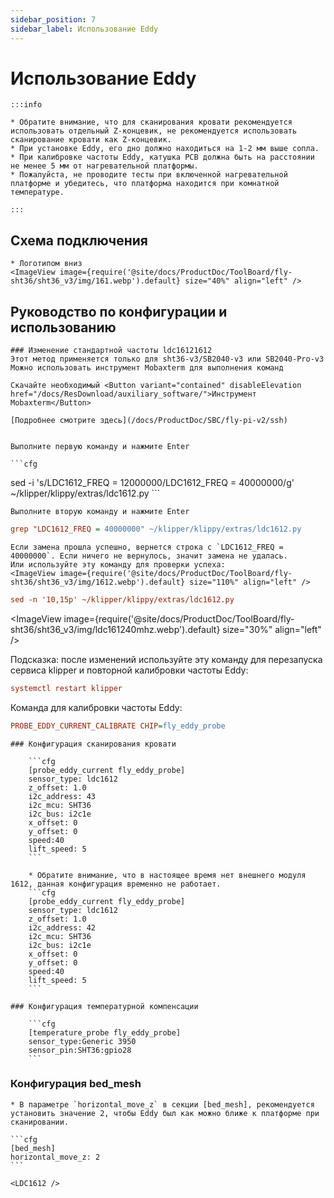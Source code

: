 ```yaml
---
sidebar_position: 7
sidebar_label: Использование Eddy
---
```




# Использование Eddy

    :::info

    * Обратите внимание, что для сканирования кровати рекомендуется использовать отдельный Z-концевик, не рекомендуется использовать сканирование кровати как Z-концевик.
    * При установке Eddy, его дно должно находиться на 1-2 мм выше сопла.
    * При калибровке частоты Eddy, катушка PCB должна быть на расстоянии не менее 5 мм от нагревательной платформы.
    * Пожалуйста, не проводите тесты при включенной нагревательной платформе и убедитесь, что платформа находится при комнатной температуре.

    :::


## Схема подключения

    * Логотипом вниз
    <ImageView image={require('@site/docs/ProductDoc/ToolBoard/fly-sht36/sht36_v3/img/161.webp').default} size="40%" align="left" />


## Руководство по конфигурации и использованию
   
    ### Изменение стандартной частоты ldc16121612
    Этот метод применяется только для sht36-v3/SB2040-v3 или SB2040-Pro-v3
    Можно использовать инструмент Mobaxterm для выполнения команд
    
    Скачайте необходимый <Button variant="contained" disableElevation href="/docs/ResDownload/auxiliary_software/">Инструмент Mobaxterm</Button>
    
    [Подробнее смотрите здесь](/docs/ProductDoc/SBC/fly-pi-v2/ssh)


    Выполните первую команду и нажмите Enter

    ```cfg
sed -i 's/LDC1612_FREQ = 12000000/LDC1612_FREQ = 40000000/g' ~/klipper/klippy/extras/ldc1612.py
    ```

    Выполните вторую команду и нажмите Enter
  ```cfg
grep "LDC1612_FREQ = 40000000" ~/klipper/klippy/extras/ldc1612.py
  ```
    Если замена прошла успешно, вернется строка с `LDC1612_FREQ = 40000000`. Если ничего не вернулось, значит замена не удалась.
    Или используйте эту команду для проверки успеха:
    <ImageView image={require('@site/docs/ProductDoc/ToolBoard/fly-sht36/sht36_v3/img/1612.webp').default} size="110%" align="left" />
```cfg
sed -n '10,15p' ~/klipper/klippy/extras/ldc1612.py
```
   <ImageView image={require('@site/docs/ProductDoc/ToolBoard/fly-sht36/sht36_v3/img/ldc161240mhz.webp').default} size="30%" align="left" />

   Подсказка: после изменений используйте эту команду для перезапуска сервиса klipper и повторной калибровки частоты Eddy:
   ```cfg
   systemctl restart klipper
   ```
   Команда для калибровки частоты Eddy:
   ```cfg
   PROBE_EDDY_CURRENT_CALIBRATE CHIP=fly_eddy_probe
   ```


    ### Конфигурация сканирования кровати

        ```cfg
        [probe_eddy_current fly_eddy_probe]
        sensor_type: ldc1612
        z_offset: 1.0
        i2c_address: 43
        i2c_mcu: SHT36
        i2c_bus: i2c1e
        x_offset: 0
        y_offset: 0
        speed:40
        lift_speed: 5
        ```

        * Обратите внимание, что в настоящее время нет внешнего модуля 1612, данная конфигурация временно не работает.
        ```cfg
        [probe_eddy_current fly_eddy_probe]
        sensor_type: ldc1612
        z_offset: 1.0
        i2c_address: 42
        i2c_mcu: SHT36
        i2c_bus: i2c1e
        x_offset: 0
        y_offset: 0
        speed:40
        lift_speed: 5
        ```

    ### Конфигурация температурной компенсации

        ```cfg
        [temperature_probe fly_eddy_probe]
        sensor_type:Generic 3950
        sensor_pin:SHT36:gpio28
        ```

### Конфигурация bed_mesh

    * В параметре `horizontal_move_z` в секции [bed_mesh], рекомендуется установить значение 2, чтобы Eddy был как можно ближе к платформе при сканировании.

    ```cfg
    [bed_mesh]
    horizontal_move_z: 2
    ```

    <LDC1612 />